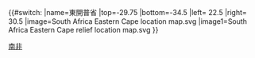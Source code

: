 {{#switch:{{{1}}}
|name=東開普省
|top=-29.75
|bottom=-34.5
|left= 22.5
|right= 30.5
|image=South Africa Eastern Cape location map.svg
|image1=South Africa Eastern Cape relief location map.svg
}}<noinclude>
{{Location map/Info}}

[[Category:地理位置圖模板|南非]]
</noinclude>